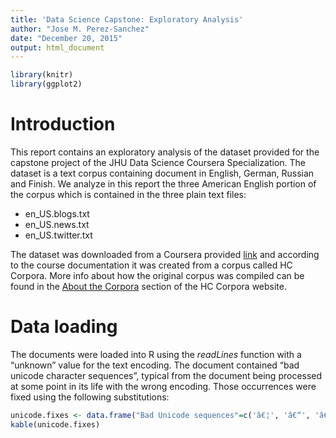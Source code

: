 ```yaml
---
title: 'Data Science Capstone: Exploratory Analysis'
author: "Jose M. Perez-Sanchez"
date: "December 20, 2015"
output: html_document
---
```


```r
library(knitr)
library(ggplot2)
```

# Introduction

This report contains an exploratory analysis of the dataset provided for the capstone project of the JHU Data Science Coursera Specialization. The dataset is a text corpus containing document in English, German, Russian and Finish. We analyze in this report the three American English portion of the corpus which is contained in the three plain text files:

* en_US.blogs.txt
* en_US.news.txt
* en_US.twitter.txt

The dataset was downloaded from a Coursera provided [link](https://d396qusza40orc.cloudfront.net/dsscapstone/dataset/Coursera-SwiftKey.zip) and according to the course documentation it was created from a corpus called HC Corpora. More info about how the original corpus was compiled can be found in the [About the Corpora](http://www.corpora.heliohost.org/aboutcorpus.html) section of the HC Corpora website. 

# Data loading

The documents were loaded into R using the *readLines* function with a "unknown" value for the text encoding. The document contained "bad unicode character sequences", typical from the document being processed at some point in its life with the wrong encoding. Those occurrences were fixed using the following substitutions:


```r
unicode.fixes <- data.frame("Bad Unicode sequences"=c('â€¦', 'â€“', 'â€”', 'â€™', 'â€œ', 'â€[[:cntrl:]]'), "Replacement"= c('…', '–', '–', '’', '“', '”'))
kable(unicode.fixes)
```
